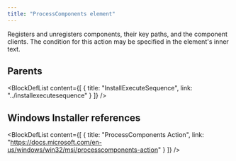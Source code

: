 ```yaml
---
title: "ProcessComponents element"
---
```



Registers and unregisters components, their key paths, and the component clients. The condition for this action may be specified in the element's inner text.


## Parents

<BlockDefList content={[
    {
      title: "InstallExecuteSequence",
      link: "../installexecutesequence"
    }
  ]}
/>

## Windows Installer references

<BlockDefList content={[
    {
      title: "ProcessComponents Action",
      link: "https://docs.microsoft.com/en-us/windows/win32/msi/processcomponents-action"
    }
  ]}
/>
